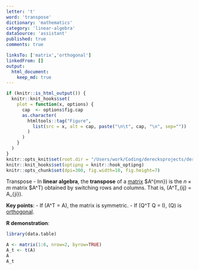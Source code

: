 ```yaml
---
letter: 't'
word: 'transpose'
dictionary: 'mathematics'
category: 'linear-algebra'
dataSource: 'assistant'
published: true
comments: true

linksTo: ['matrix','orthogonal']
linkedFrom: []
output:
  html_document:
    keep_md: true
---
```


```r
if (knitr::is_html_output()) {
  knitr::knit_hooks$set(
    plot = function(x, options) {
      cap  <- options$fig.cap
      as.character(
        htmltools::tag("Figure",
          list(src = x, alt = cap, paste("\n\t", cap, "\n", sep=""))
        )
      )
    }
  )
}
knitr::opts_knit$set(root.dir = "/Users/work/Coding/derecksprojects/derecksnotes.com-playground/derecksnotes.com/client/src/app/dictionaries/mathematics/definitions")
knitr::knit_hooks$set(optipng = knitr::hook_optipng)
knitr::opts_chunk$set(dpi=300, fig.width=10, fig.height=7)
```

<a id="transpose">Transpose</a> - In **linear algebra**, the **transpose** of a [matrix](#matrix) $A\in\mathbb{R}^{m\times n}\) is the $n\times m$ matrix $A^T\) obtained by switching rows and columns. That is, \(A^T_{ij} = A_{ji}\). 

**Key points**:
- If \(A^T = A\), the matrix is symmetric.
- If \(Q^T Q = I\), \(Q\) is [orthogonal](#orthogonal).

**R demonstration**:

```r
library(data.table)

A <- matrix(1:6, nrow=2, byrow=TRUE)
A_t <- t(A)
A
A_t
```
